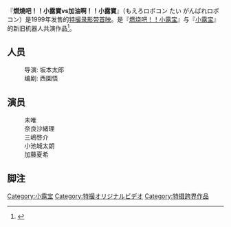 {{expand|time=2015-05-08T01:04:04+00:00}}
{{refimprove|time=2015-05-08T01:04:04+00:00}}
『'''燃燒吧！！小露寶vs加油啊！！小露寶'''』（もえろロボコン たい がんばれロボコン）是1999年发售的[[特撮|特撮]][[录影带首映|录影带首映]]。是『[[燃烧吧！！小露宝|燃烧吧！！小露宝]]』与『[[小露宝|小露宝]]』的新旧机器人共演作品<ref name = "宇宙船YB">{{Cite book|date = 2000-04-20|title = 宇宙船YEAR BOOK 2000|series = 宇宙船別冊|publisher = 朝日ソノラマ |page = 28|id = 雑誌コード：01844-04}}</ref>。
==人员==
:导演: 坂本太郎
:编剧: 西園悟
==演员==
:未唯
:奈良沙緒理
:三嶋啓介
:小池城太朗
:加藤夏希
== 脚注 ==
{{Reflist}}
{{小露宝}}

{{デフォルトソート:もえろろほこんふいえすかんはれろほこん}}

[[Category:小露宝|Category:小露宝]]
[[Category:特撮オリジナルビデオ|Category:特撮オリジナルビデオ]]
[[Category:特摄跨界作品|Category:特摄跨界作品]]